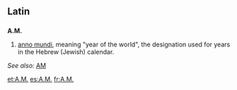 {{also|Appendix:Variations of "am"}}
==Latin==

==={{abbreviation|la}}===
'''A.M.'''

# [[anno mundi]], meaning "year of the world", the designation used for years in the Hebrew (Jewish) calendar.
''See also:'' [[AM]]

[[et:A.M.]]
[[es:A.M.]]
[[fr:A.M.]]